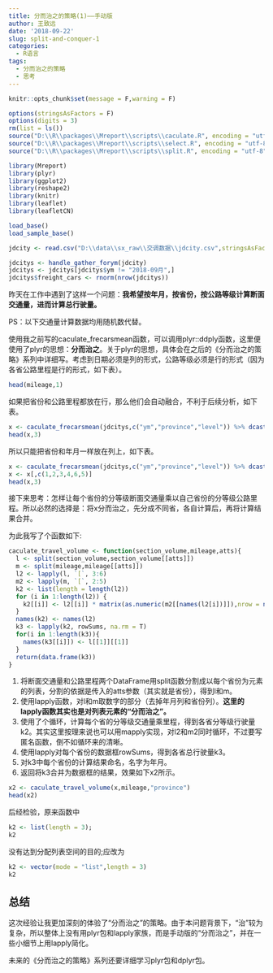 ```yaml
---
title: 分而治之的策略(1)——手动版
author: 王致远
date: '2018-09-22'
slug: split-and-conquer-1
categories:
  - R语言
tags:
  - 分而治之的策略
  - 思考
---
```


```r
knitr::opts_chunk$set(message = F,warning = F)
```

```r
options(stringsAsFactors = F)
options(digits = 3)
rm(list = ls())
source("D:\\R\\packages\\Mreport\\scripts\\caculate.R", encoding = "utf-8")
source("D:\\R\\packages\\Mreport\\scripts\\select.R", encoding = "utf-8")
source("D:\\R\\packages\\Mreport\\scripts\\split.R", encoding = "utf-8")
```

```r
library(Mreport)
library(plyr)
library(ggplot2)
library(reshape2)
library(knitr)
library(leaflet)
library(leafletCN)
```

```r
load_base()
load_sample_base()
```

```r
jdcity <- read.csv("D:\\data\\sx_raw\\交调数据\\jdcity.csv",stringsAsFactors = F)
```


```r
jdcitys <- handle_gather_forym(jdcity)
jdcitys <- jdcitys[jdcitys$ym != "2018-09月",]
jdcitys$freight_cars <- rnorm(nrow(jdcitys))
```

昨天在工作中遇到了这样一个问题：**我希望按年月，按省份，按公路等级计算断面交通量，进而计算总行驶量。**

PS：以下交通量计算数据均用随机数代替。

使用我之前写的caculate_frecarsmean函数，可以调用plyr::ddply函数，这里便使用了plyr的思想：**分而治之**。关于plyr的思想，具体会在之后的《分而治之的策略》系列中详细写。考虑到日期必须是列的形式，公路等级必须是行的形式（因为各省公路里程是行的形式，如下表）。

```r
head(mileage,1)
```


如果把省份和公路里程都放在行，那么他们会自动融合，不利于后续分析，如下表。

```r
x <- caculate_frecarsmean(jdcitys,c("ym","province","level")) %>% dcast(ym~level+province)
head(x,3)
```

所以只能把省份和年月一样放在列上，如下表。

```r
x <- caculate_frecarsmean(jdcitys,c("ym","province","level")) %>% dcast(ym+province~level)
x <- x[,c(1,2,3,4,6,5)]
head(x,3)
```

接下来思考：怎样让每个省份的分等级断面交通量乘以自己省份的分等级公路里程。所以必然的选择是：将x分而治之，先分成不同省，各自计算后，再将计算结果合并。

为此我写了个函数如下:

```r
caculate_travel_volume <- function(section_volume,mileage,atts){
  l <- split(section_volume,section_volume[[atts]])
  m <- split(mileage,mileage[[atts]])
  l2 <- lapply(l, `[`, 3:6)
  m2 <- lapply(m, `[`, 2:5)
  k2 <- list(length = length(l2))
  for (i in 1:length(l2)) {
    k2[[i]] <- l2[[i]] * matrix(as.numeric(m2[[names(l2[i])]]),nrow = nrow(l2[[i]]),ncol = 4,byrow=T)
  }
  names(k2) <- names(l2)
  k3 <- lapply(k2, rowSums, na.rm = T)
  for(i in 1:length(k3)){
    names(k3[[i]]) <- l[[1]][[1]]
  }
  return(data.frame(k3))
}
```


1. 将断面交通量和公路里程两个DataFrame用split函数分割成以每个省份为元素的列表，分割的依据是传入的atts参数（其实就是省份），得到l和m。
2. 使用lapply函数，对l和m取数字的部分（去掉年月列和省份列）。**这里的lapply函数其实也是对列表元素的“分而治之”。**
3. 使用了个循环，计算每个省的分等级交通量乘里程，得到各省分等级行驶量k2。其实这里按理来说也可以用mapply实现，对l2和m2同时循环，不过要写匿名函数，倒不如循环来的清晰。
4. 使用lapply对每个省份的数据框rowSums，得到各省总行驶量k3。
5. 对k3中每个省份的计算结果命名，名字为年月。
6. 返回将k3合并为数据框的结果，效果如下x2所示。

```r
x2 <- caculate_travel_volume(x,mileage,"province")
head(x2)
```

后经检验，原来函数中

```r
k2 <- list(length = 3);
k2
```

没有达到分配列表空间的目的;应改为

```r
k2 <- vector(mode = "list",length = 3)
k2
```


## 总结

这次经验让我更加深刻的体验了“分而治之”的策略。由于本问题背景下，“治”较为复杂，所以整体上没有用plyr包和lapply家族，而是手动版的“分而治之”，并在一些小细节上用lapply简化。

未来的《分而治之的策略》系列还要详细学习plyr包和dplyr包。

